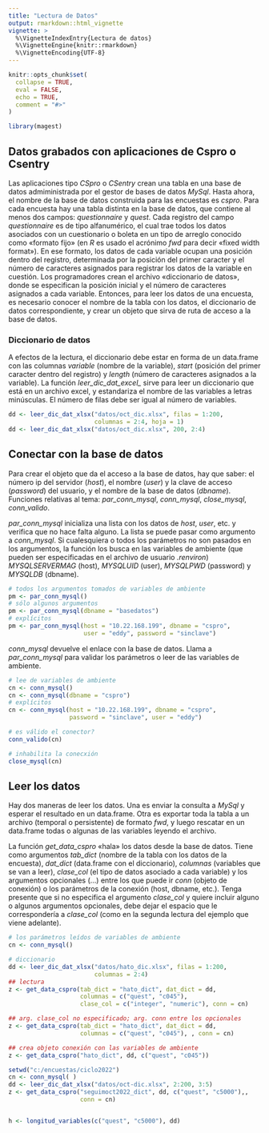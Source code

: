 ```yaml
---
title: "Lectura de Datos"
output: rmarkdown::html_vignette
vignette: >
  %\VignetteIndexEntry{Lectura de datos}
  %\VignetteEngine{knitr::rmarkdown}
  %\VignetteEncoding{UTF-8}
---
```


```r
knitr::opts_chunk$set(
  collapse = TRUE,
  eval = FALSE,
  echo = TRUE,
  comment = "#>"
)
```

```r
library(magest)
```

## Datos grabados con aplicaciones de Cspro o Csentry

Las aplicaciones tipo _CSpro_ o _CSentry_ crean una tabla en una base
de datos admiministrada por el gestor de bases de datos _MySql_. Hasta
ahora, el nombre de la base de datos construida para las encuestas es
_cspro_. Para cada encuesta hay una tabla distinta en la base de
datos, que contiene al menos dos campos: _questionnaire_ y
_quest_. Cada registro del campo _questionnaire_ es de tipo
alfanumérico, el cual trae todos los datos asociados con un
cuestionario o boleta en un tipo de arreglo conocido como «formato
fijo» (en _R_ es usado el acrónimo _fwd_ para decir «fixed width
format»). En ese formato, los datos de cada variable ocupan una
posición dentro del registro, determinada por la posición del primer
caracter y el número de caracteres asignados para registrar los datos
de la variable en cuestión. Los programadores crean el archivo
«diccionario de datos», donde se especifican la posición inicial y el
número de caracteres asignados a cada variable. Entonces, para leer
los datos de una encuesta, es necesario conocer el nombre de la tabla
con los datos, el diccionario de datos correspondiente, y crear un
objeto que sirva de ruta de acceso a la base de datos.

### Diccionario de datos

A efectos de la lectura, el diccionario debe estar en forma de un
data.frame con las columnas _variable_ (nombre de la variable),
_start_ (posición del primer caracter dentro del registro) y _length_
(número de caracteres asignados a la variable). La función
*leer_dic_dat_excel_* sirve para leer un diccionario que está en un
archivo excel, y estandariza el nombre de las variables a letras
minúsculas. El número de filas debe ser igual al número de variables.

```r
dd <- leer_dic_dat_xlsx("datos/oct_dic.xlsx", filas = 1:200,
                        columnas = 2:4, hoja = 1)
dd <- leer_dic_dat_xlsx("datos/oct_dic.xlsx", 200, 2:4)
```

## Conectar con la base de datos

Para crear el objeto que da el acceso a la base de datos, hay que saber:
el número ip del servidor (_host_), el nombre (_user_) y la clave
de acceso (_password_) del usuario, y el nombre de la base de datos
(_dbname_). Funciones relativas al tema: *par_conn_mysql*,
*conn_mysql*, *close_mysql*, *conn_valido*.

*par_conn_mysql* inicializa una lista con los datos de _host_, _user_,
etc. y verifica que no hace falta alguno. La lista se puede pasar como
argumento a *conn_mysql*. Si cualesquiera o todos los parámetros no
son pasados en los argumentos, la función los busca en las variables de
ambiente (que pueden ser especificadas en el archivo de usuario
_.renviron_) _MYSQLSERVERMAG_ (host), _MYSQLUID_ (user), _MYSQLPWD_
(password) y _MYSQLDB_ (dbname).

```r
# todos los argumentos tomados de variables de ambiente
pm <- par_conn_mysql()
# sólo algunos argumentos
pm <- par_conn_mysql(dbname = "basedatos")
# explícitos
pm <- par_conn_mysql(host = "10.22.168.199", dbname = "cspro",
                     user = "eddy", password = "sinclave")
```

*conn_mysql* devuelve el enlace con la base de datos. Llama a
*par_conn_mysql* para validar los parámetros o leer de las variables
de ambiente.

```r
# lee de variables de ambiente
cn <- conn_mysql()
cn <- conn_mysql(dbname = "cspro")
# explícitos
cn <- conn_mysql(host = "10.22.168.199", dbname = "cspro",
                 password = "sinclave", user = "eddy")

# es válido el conector?
conn_valido(cn)

# inhabilita la conecxión
close_mysql(cn)
```

## Leer los datos

Hay dos maneras de leer los datos. Una es enviar la consulta a _MySql_
y esperar el resultado en un data.frame. Otra es exportar toda la
tabla a un archivo (temporal o persistente) de formato _fwd_, y luego
rescatar en un data.frame todas o algunas de las variables leyendo el
archivo.

La función *get_data_cspro* «hala» los datos desde la base de
datos. Tiene como argumentos *tab_dict* (nombre de la tabla con los
datos de la encuesta), *dat_dict* (data.frame con el diccionario),
_columnas_ (variables que se van a leer), *clase_col* (el tipo de
datos asociado a cada variable) y los argumentos opcionales (...)
entre los que puede ir *conn* (objeto de conexión) o los parámetros de
la conexión (host, dbname, etc.). Tenga presente que si no especifica
el argumento *clase_col* y quiere incluir alguno o algunos argumentos
opcionales, debe dejar el espacio que le correspondería a *clase_col*
(como en la segunda lectura del ejemplo que viene adelante).

```r
# los parámetros leídos de variables de ambiente
cn <- conn_mysql()

# diccionario
dd <- leer_dic_dat_xlsx("datos/hato_dic.xlsx", filas = 1:200,
                        columnas = 2:4)
## lectura
z <- get_data_cspro(tab_dict = "hato_dict", dat_dict = dd,
                    columnas = c("quest", "c045"),
                    clase_col = c("integer", "numeric"), conn = cn)

## arg. clase_col no especificado; arg. conn entre los opcionales
z <- get_data_cspro(tab_dict = "hato_dict", dat_dict = dd,
                    columnas = c("quest", "c045"), , conn = cn)

## crea objeto conexión con las variables de ambiente
z <- get_data_cspro("hato_dict", dd, c("quest", "c045"))
```



``` R
setwd("c:/encuestas/ciclo2022")
cn <- conn_mysql( )
dd <- leer_dic_dat_xlsx("datos/oct-dic.xlsx", 2:200, 3:5)
z <- get_data_cspro("seguimoct2022_dict", dd, c("quest", "c5000"),,
                    conn = cn)


h <- longitud_variables(c("quest", "c5000"), dd)
```
